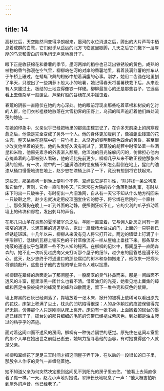 ```yaml
---
---
---
```

title: 14
---



高秋过后，天空陡然间变得净朗起来，墨河的水位消退之后，腾出的大片芦苇中栖息着成群的白鹭，它们似乎从遥远的北方飞临这里歇脚，几天之后它们撇下一层厚厚的鸟粪和雪白的羽毛悄无声息地离开了。

眼下正是收获棉花和番薯的季节，墨河两岸的稻谷也已泛出铁锈般的黄色，成熟的植物的香气弥漫在空气里，柳柳站在河的对岸的番薯地里，看着装满红薯的推车从子午桥上碾过，在蜻蜒飞舞的翅影中想着满腹的心事。刚才，她用二齿锄在地里刨了半天，只挖出了一些胡萝卜般大小的地薯，她记得春天将番薯秧栽下后，从来没有人来壅过土，板结的土地变得像铁一样硬。柳柳最担心的还是那些谷子，它远远看上去像杂草一般蓬乱，芦柴籽般的谷穗在风中摇曳着。

春荒的阴影一直隐伏在她的内心深处。她的眼前浮现出那些吃着草根和树皮的乞讨的人群，他们衣衫褴褛地散落在大雪初霁的田野上，乌鸦的叫声追赶着他们四处流荡的踪迹……

在她的印象中，父亲似乎已经把地里的那些庄稼忘记了，在许多天前染上的风寒痊愈之后，他像是完全变成了另外一个人。他的身体更加瘦削了，像被蛆虫镂空的花生壳，整天枯坐在庭院中的一只竹椅上，从渐近的黎明到暮色四合的黄昏，甚至很少改变他坐着的姿势。他的头发好久没有剃过了，衰草般的胡茬中时常坠着一些酒星和米粒，他原先素净的外表渐入颓境，他浑浊的目光躲躲闪闪的，仿佛担心他内心掩盖着的心事被别人看破，他的话比先前更少。柳柳几乎从来不敢正视他那张冷漠的脸颊。有一次，院中的一只盛满油漆的铅皮桶不知怎么翻倒在地上，猩红的油漆从桶口慢慢地流在地上，赵少忠在漆桶上绊了一下，竟没有想到将它扶起来。

这些天，那条黄狗一到晚上便叫个不停，翠婶说它是在叫性，“除非找一条公狗来和它做伴，否则，它会一直叫到冬天。”它常常在大院的各个角落到处乱窜，有时从床下叼出一只破袜子，有时衔出一片旧渔网，自从有一天它不知从什么地方衔回来一只破鞋之后，赵少忠就决定用皮项圈套住它的脖子，将它绑在后院的一个廊柱上。那条黄狗在晚上一听到外面的动静，便照例狂吠不止。它的尖利的爪子扒动着墙上的砖块和廊柱，发出刺耳的声音。

在那几只山羊在炎热的夏季被宰杀之后，羊圈一直空着，它与佣人卧房之间有一道狭窄的通道，长满蒿莱的通道尽头，露出一扇槐杨木做成的门，上面的一只铜锁已经锈迹斑斑。十几年以来，柳柳从来没有见人将它打开过。两边的墙壁上钉满了十字形铆钉，低矮的瓦楞上铅灰色的千针草像流苏一样从屋檐上垂挂下来。那条草木掩蔽的通道似乎包藏着一些不为人知的秘密。在柳柳的记忆中，那间屋子一直阴森森的，她不止一次听见赵虎向父亲打听那个屋子的细节，赵少忠的回答总是漫不经心。这天，赵少忠终于将通道口的那些腐烂的树木和杂物搬走了，他取来一把榔头将铜锁敲开，这些日子他的古怪的举止常令人难以捉摸。

柳柳跟在翠婶的后面走进了那间屋子，一股腐沤的臭气扑鼻而来，那是一间四面不透风的斗室，屋里漆黑一团什么也看不清。借着油灯的光亮，她看见地上麇集的蟑螂和百足虫像被捣烂的蜂窝里的蜂群四散而走，留下一堆谷壳和灰色的鼠屎。

墙上霉黑的石灰已经剥落了，靠墙放着一张木床，掀开的被褥上依稀可以看出原先的花纹，床架上积满了尘土，枕头的凹坑陷得很深：人的身体躺过的痕迹保留得完好无损，仿佛那个人只是刚刚从床上离开。床边有一张书桌，上面搁着的砚台的墨迹已经风干了，砚台边的那只细细的毛笔的饰带已经褪成紫灰色，到处都是油虫爬过的粘乎乎的苔迹。

面对着这间四面不透风的房间，柳柳有一种恍若隔世的感觉。原先住在这间斗室里的那个人早在她出世之前就已逝去，她竭力搜寻着他的面容，有时她觉得这个人就是父亲。

柳柳和翠婶花了足足三天时间才把这间屋子弄干净，在以后的一段很长的日子里，那股令人作呕的臭气一直缠绕着她。

她不知道父亲为何突然决定搬到这间见不到阳光的房子里去住。“他看上去简直像着了魔一样。”一天，赵龙小声地对她说。翠婶长长地叹息了一声：“他大概害怕听到屋外的声音，他已经老了。”
